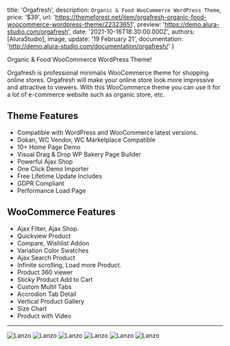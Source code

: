 
  title: 'Orgafresh',
  description: `Organic & Food WooCommerce WordPress Theme`,
  price: '$39',
  url: 'https://themeforest.net/item/orgafresh-organic-food-woocommerce-wordpress-theme/22323651',
  preview: 'https://demo.alura-studio.com/orgafresh',
  date: '2021-10-16T18:30:00.000Z',
  authors: [AluraStudio],
  image,
  update: '19 February 21',
  documentation: 'http://demo.alura-studio.com/documentation/orgafresh/'
}

Organic & Food WooCommerce WordPress Theme!

<!--more-->

Orgafresh is professional minimalis WooCommerce theme for shopping online stores. Orgafresh will make your online store look more impressive and attractive to viewers. With this WooCommerce theme you can use it for a lot of e-commerce website such as organic store, etc.

<h2 id="theme-features">Theme Features</h2>

- Compatible with WordPress and WooCommerce latest versions.
- Dokan, WC Vendor, WC Marketplace Compatible
- 10+ Home Page Demo
- Visual Drag & Drop WP Bakery Page Builder
- Powerful Ajax Shop
- One Click Demo Importer
- Free Lifetime Update Includes
- GDPR Compliant
- Performance Load Page

<h2 id="woocommerce-features">WooCommerce Features</h2>

- Ajax Filter, Ajax Shop.
- Quickview Product
- Compare, Wishlist Addon
- Variation Color Swatches
- Ajax Search Product
- Infinite scrolling, Load more Product.
- Product 360 viewer
- Sticky Product Add to Cart
- Custom Multil Tabs
- Accrodion Tab Detail
- Vertical Product Gallery
- Size Chart
- Product with Video

---

<img src={screen1} alt="Lanzo" />
<img src={screen2} alt="Lanzo" />
<img src={screen3} alt="Lanzo" />
<img src={screen4} alt="Lanzo" />
<img src={screen5} alt="Lanzo" />
<img src={screen6} alt="Lanzo" />

